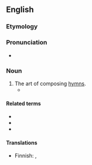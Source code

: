 ==English==

===Etymology===
{{af|en|hymn|-o-|-graphy}}

===Pronunciation===
* {{rhymes|en|ɒɡɹəfi}}

===Noun===
{{en-noun|-}}

# The art of composing [[hymn]]s.
#* {{quote-text|en|year=2005|author=Maria Vasilakē|title=Images of the Mother of God: Perceptions of the Theotokos in Byzantium|page=76|isbn=0754636038|passage=Parallel to this - and at the same time - '''hymnography''' flourishes, reaching its high point at the end of the first millennium.}}

====Related terms====
* {{l|en|hymnographer}}
* {{l|en|hymnographical}}
* {{l|en|hymnographically}}

====Translations====
{{trans-top|art of composing hymns}}
* Finnish: {{t|fi|hymnografia}}, {{t|fi|[[virsien]] [[säveltäminen]]}}
{{trans-mid}}
{{trans-bottom}}